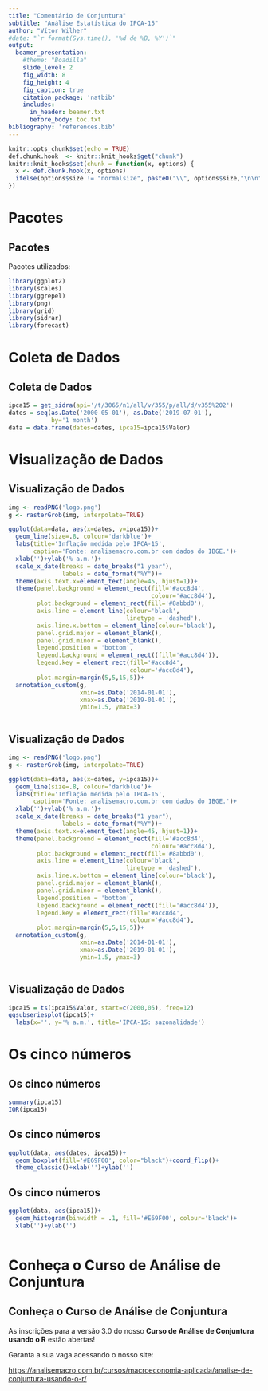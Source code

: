 ---
title: "Comentário de Conjuntura"
subtitle: "Análise Estatística do IPCA-15"
author: "Vítor Wilher"
#date: "`r format(Sys.time(), '%d de %B, %Y')`"
output: 
  beamer_presentation:
    #theme: "Boadilla"
    slide_level: 2
    fig_width: 8
    fig_height: 4
    fig_caption: true
    citation_package: 'natbib'
    includes:
      in_header: beamer.txt
      before_body: toc.txt
bibliography: 'references.bib'
---

```{r setup, include=FALSE}
knitr::opts_chunk$set(echo = TRUE)
def.chunk.hook  <- knitr::knit_hooks$get("chunk")
knitr::knit_hooks$set(chunk = function(x, options) {
  x <- def.chunk.hook(x, options)
  ifelse(options$size != "normalsize", paste0("\\", options$size,"\n\n", x, "\n\n \\normalsize"), x)
})

```

# Pacotes
## Pacotes

Pacotes utilizados:

\bigskip

```{r, echo=T, eval=T, results='asis', fig.cap='', fig.width=8, fig.height=4, fig.align='center', out.width=".7\\linewidth", warning=FALSE, message=FALSE, size='tiny'}

library(ggplot2)
library(scales)
library(ggrepel)
library(png)
library(grid)
library(sidrar)
library(forecast)


```


# Coleta de Dados
## Coleta de Dados

```{r, echo=T, eval=T, results='asis', fig.width=8, fig.height=4, fig.align='center', out.width="1\\linewidth", warning=FALSE, message=FALSE, size='tiny'}


ipca15 = get_sidra(api='/t/3065/n1/all/v/355/p/all/d/v355%202')
dates = seq(as.Date('2000-05-01'), as.Date('2019-07-01'),
            by='1 month')
data = data.frame(dates=dates, ipca15=ipca15$Valor)

```

# Visualização de Dados
## Visualização de Dados

```{r, echo=T, eval=F, results='hide', fig.width=8, fig.height=4, fig.align='center', out.width="1\\linewidth", warning=FALSE, message=FALSE, size='tiny'}


img <- readPNG('logo.png')
g <- rasterGrob(img, interpolate=TRUE)

ggplot(data=data, aes(x=dates, y=ipca15))+
  geom_line(size=.8, colour='darkblue')+
  labs(title='Inflação medida pelo IPCA-15',
       caption='Fonte: analisemacro.com.br com dados do IBGE.')+
  xlab('')+ylab('% a.m.')+
  scale_x_date(breaks = date_breaks("1 year"),
               labels = date_format("%Y"))+
  theme(axis.text.x=element_text(angle=45, hjust=1))+
  theme(panel.background = element_rect(fill='#acc8d4',
                                        colour='#acc8d4'),
        plot.background = element_rect(fill='#8abbd0'),
        axis.line = element_line(colour='black',
                                 linetype = 'dashed'),
        axis.line.x.bottom = element_line(colour='black'),
        panel.grid.major = element_blank(),
        panel.grid.minor = element_blank(),
        legend.position = 'bottom',
        legend.background = element_rect((fill='#acc8d4')),
        legend.key = element_rect(fill='#acc8d4',
                                  colour='#acc8d4'),
        plot.margin=margin(5,5,15,5))+
  annotation_custom(g, 
                    xmin=as.Date('2014-01-01'), 
                    xmax=as.Date('2019-01-01'), 
                    ymin=1.5, ymax=3)



```

## Visualização de Dados

```{r, echo=F, eval=T, results='asis', fig.width=8, fig.height=4, fig.align='center', out.width="1\\linewidth", warning=FALSE, message=FALSE, size='tiny'}


img <- readPNG('logo.png')
g <- rasterGrob(img, interpolate=TRUE)

ggplot(data=data, aes(x=dates, y=ipca15))+
  geom_line(size=.8, colour='darkblue')+
  labs(title='Inflação medida pelo IPCA-15',
       caption='Fonte: analisemacro.com.br com dados do IBGE.')+
  xlab('')+ylab('% a.m.')+
  scale_x_date(breaks = date_breaks("1 year"),
               labels = date_format("%Y"))+
  theme(axis.text.x=element_text(angle=45, hjust=1))+
  theme(panel.background = element_rect(fill='#acc8d4',
                                        colour='#acc8d4'),
        plot.background = element_rect(fill='#8abbd0'),
        axis.line = element_line(colour='black',
                                 linetype = 'dashed'),
        axis.line.x.bottom = element_line(colour='black'),
        panel.grid.major = element_blank(),
        panel.grid.minor = element_blank(),
        legend.position = 'bottom',
        legend.background = element_rect((fill='#acc8d4')),
        legend.key = element_rect(fill='#acc8d4',
                                  colour='#acc8d4'),
        plot.margin=margin(5,5,15,5))+
  annotation_custom(g, 
                    xmin=as.Date('2014-01-01'), 
                    xmax=as.Date('2019-01-01'), 
                    ymin=1.5, ymax=3)



```

## Visualização de Dados

```{r, echo=T, eval=T, results='asis', fig.width=8, fig.height=4, fig.align='center', out.width="1\\linewidth", warning=FALSE, message=FALSE, size='tiny'}

ipca15 = ts(ipca15$Valor, start=c(2000,05), freq=12)
ggsubseriesplot(ipca15)+
  labs(x='', y='% a.m.', title='IPCA-15: sazonalidade')

```

# Os cinco números
## Os cinco números

```{r, echo=T, eval=T, results='markup', fig.width=8, fig.height=4, fig.align='center', out.width="1\\linewidth", warning=FALSE, message=FALSE, size='tiny'}

summary(ipca15)
IQR(ipca15)

```

## Os cinco números

```{r, echo=T, eval=T, results='asis', fig.width=8, fig.height=4, fig.align='center', out.width="1\\linewidth", warning=FALSE, message=FALSE, size='tiny'}

ggplot(data, aes(dates, ipca15))+
  geom_boxplot(fill='#E69F00', color="black")+coord_flip()+
  theme_classic()+xlab('')+ylab('')

```

## Os cinco números

```{r, echo=T, eval=T, results='asis', fig.width=8, fig.height=4, fig.align='center', out.width="1\\linewidth", warning=FALSE, message=FALSE, size='tiny'}

ggplot(data, aes(ipca15))+
  geom_histogram(binwidth = .1, fill='#E69F00', colour='black')+
  xlab('')+ylab('')
  

```


# Conheça o Curso de Análise de Conjuntura
## Conheça o Curso de Análise de Conjuntura

As inscrições para a versão 3.0 do nosso **Curso de Análise de Conjuntura usando o R** estão abertas! 

\bigskip

Garanta a sua vaga acessando o nosso site:

\bigskip

[https://analisemacro.com.br/cursos/macroeconomia-aplicada/analise-de-conjuntura-usando-o-r/](https://analisemacro.com.br/cursos/macroeconomia-aplicada/analise-de-conjuntura-usando-o-r/)